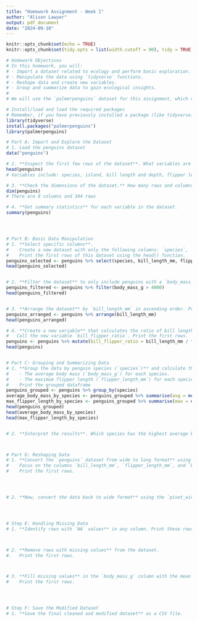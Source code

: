 ```yaml
---
title: "Homework Assignment - Week 1"
author: "Alison Lawyer"
output: pdf_document
date: "2024-09-10"
---
```


```r
knitr::opts_chunk$set(echo = TRUE)
knitr::opts_chunk$set(tidy.opts = list(width.cutoff = 90), tidy = TRUE)
```



```r

# Homework Objectives
# In this homework, you will:
# - Import a dataset related to ecology and perform basic exploration.
# - Manipulate the data using `tidyverse` functions.
# - Reshape data and create new variables.
# - Group and summarize data to gain ecological insights.
# 
# We will use the `palmerpenguins` dataset for this assignment, which contains data about three species of penguins in the Palmer Archipelago, Antarctica.

# Install/load and load the required packages
# Remember, if you have previously installed a package (like tidyverse) you do not need to install it again, just load it
library(tidyverse)
install.packages("palmerpenguins")
library(palmerpenguins)

# Part A: Import and Explore the Dataset
# 1. Load the penguins dataset
data("penguins")

# 2. **Inspect the first few rows of the dataset**. What variables are included in the dataset?
head(penguins)
# Variables include: species, island, bill length and depth, flipper length, body mass, sex and year

# 3. **Check the dimensions of the dataset.** How many rows and columns are there?
dim(penguins)
# There are 8 columns and 344 rows

# 4. **Get summary statistics** for each variable in the dataset.
summary(penguins)




# Part B: Basic Data Manipulation
# 1. **Select specific columns**. 
#    Create a new dataset with only the following columns: `species`, `bill_length_mm`, `flipper_length_mm`, and `body_mass_g`. 
#    Print the first rows of this dataset using the head() function. 
penguins_selected <- penguins %>% select(species, bill_length_mm, flipper_length_mm, body_mass_g)
head(penguins_selected)


# 2. **Filter the dataset** to only include penguins with a `body_mass_g` greater than 4000 grams. Print the first rows.
penguins_filtered <- penguins %>% filter(body_mass_g > 4000)
head(penguins_filtered)


# 3. **Arrange the dataset** by `bill_length_mm` in ascending order. Print the first rows. 
penguins_arranged <- penguins %>% arrange(bill_length_mm)
head(penguins_arranged)

# 4. **Create a new variable** that calculates the ratio of bill length (`bill_length_mm`) to flipper length (`flipper_length_mm`). 
#   Call the new variable `bill_flipper_ratio`. Print the first rows. 
penguins <- penguins %>% mutate(bill_flipper_ratio = bill_length_mm / flipper_length_mm)
head(penguins)


# Part C: Grouping and Summarizing Data
# 1. **Group the data by penguin species (`species`)** and calculate the following summaries:
#    - The average body mass (`body_mass_g`) for each species.
#    - The maximum flipper length (`flipper_length_mm`) for each species.
#    Print the grouped dataframe
penguins_grouped <- penguins %>% group_by(species)
average_body_mass_by_species <- penguins_grouped %>% summarise(avg = mean(body_mass_g))
max_flipper_length_by_species <- penguins_grouped %>% summarise(max = max(flipper_length_mm))
head(penguins_grouped)
head(average_body_mass_by_species)
head(max_flipper_length_by_species)


# 2. **Interpret the results**. Which species has the highest average body mass? Which species has the longest maximum flipper length?



# Part D: Reshaping Data
# 1. **Convert the `penguins` dataset from wide to long format** using the `pivot_longer()` function. 
#    Focus on the columns `bill_length_mm`, `flipper_length_mm`, and `body_mass_g`. 
#    Print the first rows. 




# 2. **Now, convert the data back to wide format** using the `pivot_wider()` function. Print the first rows. 




# Step E: Handling Missing Data
# 1. **Identify rows with `NA` values** in any column. Print these rows. 



# 2. **Remove rows with missing values** from the dataset. 
#.   Print the first rows. 



# 3. **Fill missing values** in the `body_mass_g` column with the mean body mass.
#    Print the first rows. 




# Step F: Save the Modified Dataset
# 1. **Save the final cleaned and modified dataset** as a CSV file.



```

